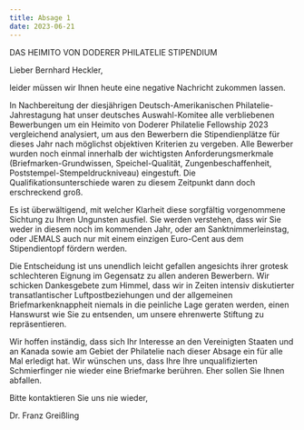 ```yaml
---
title: Absage 1
date: 2023-06-21
---
```

DAS HEIMITO VON DODERER PHILATELIE STIPENDIUM



Lieber Bernhard Heckler,



leider müssen wir Ihnen heute eine negative Nachricht zukommen lassen.



In Nachbereitung der diesjährigen Deutsch-Amerikanischen Philatelie-Jahrestagung hat unser deutsches Auswahl-Komitee alle verbliebenen Bewerbungen um ein Heimito von Doderer Philatelie Fellowship 2023 vergleichend analysiert, um aus den Bewerbern die Stipendienplätze für dieses Jahr nach möglichst objektiven Kriterien zu vergeben. Alle Bewerber wurden noch einmal innerhalb der wichtigsten Anforderungsmerkmale (Briefmarken-Grundwissen, Speichel-Qualität, Zungenbeschaffenheit, Poststempel-Stempeldruckniveau) eingestuft. Die Qualifikationsunterschiede waren zu diesem Zeitpunkt dann doch erschreckend groß.



Es ist überwältigend, mit welcher Klarheit diese sorgfältig vorgenommene Sichtung zu Ihren Ungunsten ausfiel. Sie werden verstehen, dass wir Sie weder in diesem noch im kommenden Jahr, oder am Sanktnimmerleinstag, oder JEMALS auch nur mit einem einzigen Euro-Cent aus dem Stipendientopf fördern werden.



Die Entscheidung ist uns unendlich leicht gefallen angesichts ihrer grotesk schlechteren Eignung im Gegensatz zu allen anderen Bewerbern. Wir schicken Dankesgebete zum Himmel, dass wir in Zeiten intensiv diskutierter transatlantischer Luftpostbeziehungen und der allgemeinen Briefmarkenknappheit niemals in die peinliche Lage geraten werden, einen Hanswurst wie Sie zu entsenden, um unsere ehrenwerte Stiftung zu repräsentieren.



Wir hoffen inständig, dass sich Ihr Interesse an den Vereinigten Staaten und an Kanada sowie am Gebiet der Philatelie nach dieser Absage ein für alle Mal erledigt hat. Wir wünschen uns, dass Ihre Ihre unqualifizierten Schmierfinger nie wieder eine Briefmarke berühren. Eher sollen Sie Ihnen abfallen.



Bitte kontaktieren Sie uns nie wieder, 

Dr. Franz Greißling